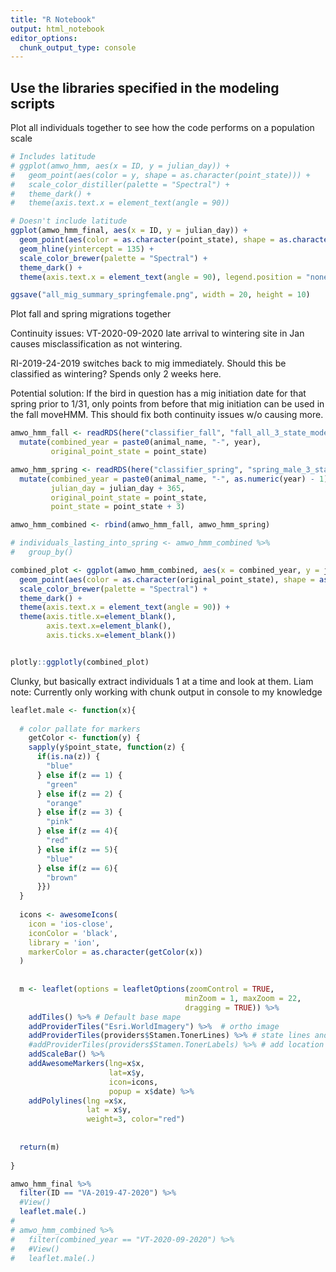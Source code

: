 ```yaml
---
title: "R Notebook"
output: html_notebook
editor_options: 
  chunk_output_type: console
---
```


## Use the libraries specified in the modeling scripts

Plot all individuals together to see how the code performs on a population scale
```r
# Includes latitude
# ggplot(amwo_hmm, aes(x = ID, y = julian_day)) +
#   geom_point(aes(color = y, shape = as.character(point_state))) +
#   scale_color_distiller(palette = "Spectral") +
#   theme_dark() + 
#   theme(axis.text.x = element_text(angle = 90))

# Doesn't include latitude
ggplot(amwo_hmm_final, aes(x = ID, y = julian_day)) +
  geom_point(aes(color = as.character(point_state), shape = as.character(point_state))) +
  geom_hline(yintercept = 135) +
  scale_color_brewer(palette = "Spectral") +
  theme_dark() +
  theme(axis.text.x = element_text(angle = 90), legend.position = "none")

ggsave("all_mig_summary_springfemale.png", width = 20, height = 10)
```

Plot fall and spring migrations together

Continuity issues:
VT-2020-09-2020 late arrival to wintering site in Jan causes misclassification as not wintering.

RI-2019-24-2019 switches back to mig immediately. Should this be classified as wintering? Spends only 2 weeks here.

Potential solution: If the bird in question has a mig initiation date for that spring prior to 1/31, only points from before that mig initiation can be used in the fall moveHMM. This should fix both continuity issues w/o causing more.

```r
amwo_hmm_fall <- readRDS(here("classifier_fall", "fall_all_3_state_model.rds")) %>%
  mutate(combined_year = paste0(animal_name, "-", year),
         original_point_state = point_state)

amwo_hmm_spring <- readRDS(here("classifier_spring", "spring_male_3_state_model.rds")) %>%
  mutate(combined_year = paste0(animal_name, "-", as.numeric(year) - 1),
         julian_day = julian_day + 365,
         original_point_state = point_state,
         point_state = point_state + 3)

amwo_hmm_combined <- rbind(amwo_hmm_fall, amwo_hmm_spring)

# individuals_lasting_into_spring <- amwo_hmm_combined %>%
#   group_by()

combined_plot <- ggplot(amwo_hmm_combined, aes(x = combined_year, y = julian_day)) +
  geom_point(aes(color = as.character(original_point_state), shape = as.character(original_point_state))) +
  scale_color_brewer(palette = "Spectral") +
  theme_dark() +
  theme(axis.text.x = element_text(angle = 90)) +
  theme(axis.title.x=element_blank(),
        axis.text.x=element_blank(),
        axis.ticks.x=element_blank())


plotly::ggplotly(combined_plot)

```



Clunky, but basically extract individuals 1 at a time and look at them. Liam note: Currently only working with chunk output in console to my knowledge
```r
leaflet.male <- function(x){
  
  # color pallate for markers
    getColor <- function(y) {
    sapply(y$point_state, function(z) {
      if(is.na(z)) {
        "blue"
      } else if(z == 1) {
        "green"
      } else if(z == 2) {
        "orange"
      } else if(z == 3) {
        "pink"
      } else if(z == 4){
        "red"
      } else if(z == 5){
        "blue"
      } else if(z == 6){
        "brown"
      }})
  }
  
  icons <- awesomeIcons(
    icon = 'ios-close',
    iconColor = 'black',
    library = 'ion',
    markerColor = as.character(getColor(x))
  )
  
  
  m <- leaflet(options = leafletOptions(zoomControl = TRUE,
                                       minZoom = 1, maxZoom = 22,
                                       dragging = TRUE)) %>%
    addTiles() %>% # Default base mape
    addProviderTiles("Esri.WorldImagery") %>%  # ortho image
    addProviderTiles(providers$Stamen.TonerLines) %>% # state lines and roads.
    #addProviderTiles(providers$Stamen.TonerLabels) %>% # add location and road labels
    addScaleBar() %>%
    addAwesomeMarkers(lng=x$x, 
                      lat=x$y, 
                      icon=icons,
                      popup = x$date) %>%
    addPolylines(lng =x$x,
                 lat = x$y,
                 weight=3, color="red")
  
  
  return(m) 
  
}
```

```r
amwo_hmm_final %>%
  filter(ID == "VA-2019-47-2020") %>%
  #View()
  leaflet.male(.)
# 
# amwo_hmm_combined %>%
#   filter(combined_year == "VT-2020-09-2020") %>%
#   #View()
#   leaflet.male(.)
```

